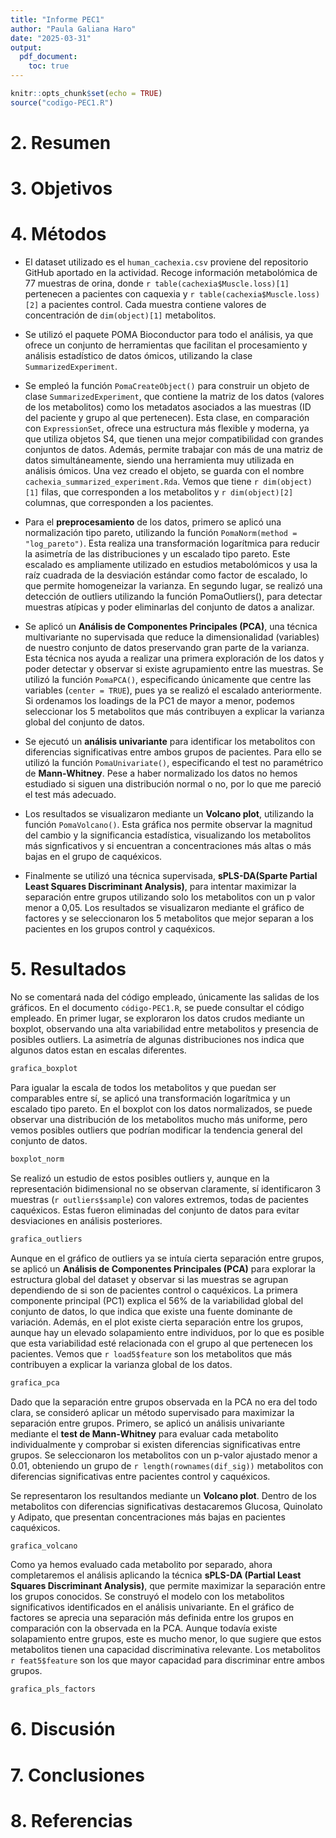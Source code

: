 ```yaml
---
title: "Informe PEC1"
author: "Paula Galiana Haro"
date: "2025-03-31"
output: 
  pdf_document:
    toc: true
---
```


```r
knitr::opts_chunk$set(echo = TRUE)
source("codigo-PEC1.R")
```

# 2.  Resumen


# 3. Objetivos



# 4. Métodos 

- El dataset utilizado es el `human_cachexia.csv` proviene del repositorio GitHub aportado en la actividad. Recoge información metabolómica de 77 muestras de orina, donde `r table(cachexia$Muscle.loss)[1]` pertenecen a pacientes con caquexia y `r table(cachexia$Muscle.loss)[2]` a pacientes control. Cada muestra contiene valores de concentración de `dim(object)[1]` metabolitos. 

- Se utilizó el paquete POMA Bioconductor para todo el análisis, ya que ofrece un conjunto de herramientas que facilitan el procesamiento y análisis estadístico de datos ómicos, utilizando la clase `SummarizedExperiment`. 

- Se empleó la función `PomaCreateObject()` para construir un objeto de clase `SummarizedExperiment`, que contiene la matriz de los datos (valores de los metabolitos) como los metadatos asociados a las muestras (ID del paciente y grupo al que pertenecen). Esta clase, en comparación con `ExpressionSet`, ofrece una estructura más flexible y moderna, ya que utiliza objetos S4, que tienen una mejor compatibilidad con grandes conjuntos de datos. Además, permite trabajar con más de una matriz de datos simultáneamente, siendo una herramienta muy utilizada en análisis ómicos. Una vez creado el objeto, se guarda con el nombre `cachexia_summarized_experiment.Rda`. Vemos que tiene `r dim(object)[1]` filas, que corresponden a los metabolitos y `r dim(object)[2]` columnas, que corresponden a los pacientes.

- Para el **preprocesamiento** de los datos, primero se aplicó una normalización tipo pareto, utilizando la función `PomaNorm(method = "log_pareto")`. Esta realiza una transformación logarítmica para reducir la asimetría de las distribuciones y un escalado tipo pareto. Este escalado es ampliamente utilizado en estudios metabolómicos y usa la raíz cuadrada de la desviación estándar como factor de escalado, lo que permite homogeneizar la varianza. En segundo lugar, se realizó una detección de outliers utilizando la función PomaOutliers(), para detectar muestras atípicas y poder eliminarlas del conjunto de datos a analizar. 

- Se aplicó un **Análisis de Componentes Principales (PCA)**, una técnica multivariante no supervisada que reduce la dimensionalidad (variables) de nuestro conjunto de datos preservando gran parte de la varianza. Esta técnica nos ayuda a realizar una primera exploración de los datos y poder detectar y observar si existe agrupamiento entre las muestras. Se utilizó la función `PomaPCA()`, especificando únicamente que centre las variables (`center = TRUE`), pues ya se realizó el escalado anteriormente. Si ordenamos los loadings de la PC1 de mayor a menor, podemos seleccionar los 5 metabolitos que más contribuyen a explicar la varianza global del conjunto de datos. 

- Se ejecutó un **análisis univariante** para identificar los metabolitos con diferencias significativas entre ambos grupos de pacientes. Para ello se utilizó la función `PomaUnivariate()`, especificando el test no paramétrico de **Mann-Whitney**. Pese a haber normalizado los datos no hemos estudiado si siguen una distribución normal o no, por lo que me pareció el test más adecuado. 

- Los resultados se visualizaron mediante un **Volcano plot**, utilizando la función `PomaVolcano()`. Esta gráfica nos permite observar la magnitud del cambio y la significancia estadística, visualizando los metabolitos más signficativos y si encuentran a concentraciones más altas o más bajas en el grupo de caquéxicos. 

- Finalmente se utilizó una técnica supervisada, **sPLS-DA(Sparte Partial Least Squares Discriminant Analysis)**, para intentar maximizar la separación entre grupos utilizando solo los metabolitos con un p valor menor a 0,05. Los resultados se visualizaron mediante el gráfico de factores y se seleccionaron los 5 metabolitos que mejor separan a los pacientes en los grupos control y caquéxicos. 


# 5. Resultados

No se comentará nada del código empleado, únicamente las salidas de los gráficos. En el documento `código-PEC1.R`, se puede consultar el código empleado. En primer lugar, se exploraron los datos crudos mediante un boxplot, observando una alta variabilidad entre metabolitos y presencia de posibles outliers. La asimetría de algunas distribuciones nos indica que algunos datos estan en escalas diferentes.

```r
grafica_boxplot
```

Para igualar la escala de todos los metabolitos y que puedan ser comparables entre sí, se aplicó una transformación logarítmica y un escalado tipo pareto. En el boxplot con los datos normalizados, se puede observar  una distribución de los metabolitos mucho más uniforme, pero vemos posibles outliers que podrían modificar la tendencia general del conjunto de datos.

```r
boxplot_norm
```



Se realizó un estudio de estos posibles outliers y, aunque en la representación bidimensional no se observan claramente, sí identificaron 3 muestras (`r outliers$sample`) con valores extremos, todas de pacientes caquéxicos. Estas fueron eliminadas del conjunto de datos para evitar desviaciones en análisis posteriores. 

```r
grafica_outliers
```


Aunque en el gráfico de outliers ya se intuía cierta separación entre grupos, se aplicó un  **Análisis de Componentes Principales (PCA)** para explorar la estructura global del dataset y observar si las muestras se agrupan dependiendo de si son de pacientes control o caquéxicos. La primera componente principal (PC1) explica el 56% de la variabilidad global del conjunto de datos, lo que indica que existe una fuente dominante de variación. Además, en el plot existe cierta separación entre los grupos, aunque hay un elevado solapamiento entre individuos, por lo que es posible que esta variabilidad esté relacionada con el grupo al que pertenecen los pacientes. Vemos que `r load5$feature` son los metabolitos que más contribuyen a explicar la varianza global de los datos. 


```r
grafica_pca
```

Dado que la separación entre grupos observada en la PCA no era del todo clara, se consideró aplicar un método supervisado para maximizar la separación entre grupos. Primero, se aplicó un análisis univariante mediante el **test de Mann-Whitney** para evaluar cada metabolito individualmente y comprobar si existen diferencias significativas entre grupos. Se seleccionaron los metabolitos con un p-valor ajustado menor a 0.01, obteniendo un grupo de `r length(rownames(dif_sig)) ` metabolitos con diferencias significativas entre pacientes control y caquéxicos. 

Se representaron los resultandos mediante un **Volcano plot**. Dentro de los metabolitos con diferencias significativas destacaremos Glucosa, Quinolato y Adipato, que presentan concentraciones más bajas en pacientes caquéxicos. 

```r
grafica_volcano
```

Como ya hemos evaluado cada metabolito por separado, ahora completaremos el análisis aplicando la técnica **sPLS-DA (Partial Least Squares Discriminant Analysis)**, que permite maximizar la separación entre los grupos conocidos. Se construyó el modelo con los metabolitos significativos identificados en el análisis univariante. En el gráfico de factores se aprecia una separación más definida entre los grupos en comparación con la observada en la PCA. Aunque todavía existe solapamiento entre grupos, este es mucho menor, lo que sugiere que estos metabolitos tienen una capacidad discriminativa relevante. Los metabolitos `r feat5$feature` son los que mayor capacidad para discriminar entre ambos grupos. 

```r
grafica_pls_factors
```


# 6. Discusión

# 7. Conclusiones

# 8. Referencias 
